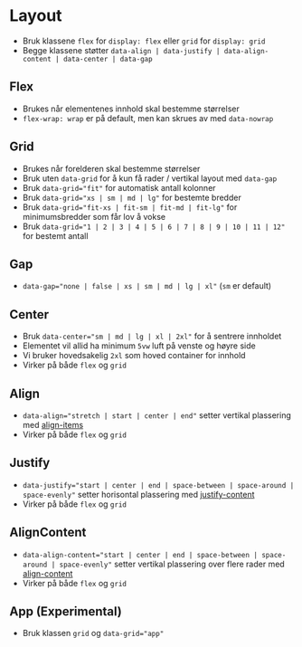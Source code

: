 
<Meta of={stories} />

# Layout
- Bruk klassene `flex` for `display: flex` eller `grid` for `display: grid`
- Begge klassene støtter `data-align | data-justify | data-align-content | data-center | data-gap`

## Flex
- Brukes når elementenes innhold skal bestemme størrelser
- `flex-wrap: wrap` er på default, men kan skrues av med `data-nowrap`

<Canvas of={stories.FlexStory} />

## Grid
- Brukes når forelderen skal bestemme størrelser
- Bruk uten `data-grid` for å kun få rader / vertikal layout med `data-gap`
- Bruk `data-grid="fit"` for automatisk antall kolonner
- Bruk `data-grid="xs | sm | md | lg"` for bestemte bredder
- Bruk `data-grid="fit-xs | fit-sm | fit-md | fit-lg"` for minimumsbredder som får lov å vokse
- Bruk `data-grid="1 | 2 | 3 | 4 | 5 | 6 | 7 | 8 | 9 | 10 | 11 | 12"` for bestemt antall
<Canvas of={stories.GridStory} />

## Gap
- `data-gap="none | false | xs | sm | md | lg | xl"` (`sm` er default)
<Canvas of={stories.Gap} />

## Center
- Bruk `data-center="sm | md | lg | xl | 2xl"` for å sentrere innholdet
- Elementet vil allid ha minimum `5vw` luft på venste og høyre side
- Vi bruker hovedsakelig `2xl` som hoved container for innhold
- Virker på både `flex` og `grid`
<Canvas of={stories.Center} />

## Align
- `data-align="stretch | start | center | end"` setter vertikal plassering med [align-items](https://developer.mozilla.org/en-US/docs/Web/CSS/align-items) 
- Virker på både `flex` og `grid`
<Canvas of={stories.Align} />

## Justify
- `data-justify="start | center | end | space-between | space-around | space-evenly"` setter horisontal plassering med [justify-content](https://developer.mozilla.org/en-US/docs/Web/CSS/justify-content) 
- Virker på både `flex` og `grid`
<Canvas of={stories.Justify} />

## AlignContent
- `data-align-content="start | center | end | space-between | space-around | space-evenly"` setter vertikal plassering over flere rader med [align-content](https://developer.mozilla.org/en-US/docs/Web/CSS/align-content)
- Virker på både `flex` og `grid`
<Canvas of={stories.AlignContent} />

## App (Experimental)
- Bruk klassen `grid` og `data-grid="app"`
<Canvas of={stories.App} />